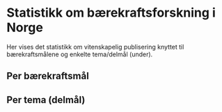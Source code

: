 
# Statistikk om bærekraftsforskning i Norge

Her vises det statistikk om vitenskapelig publisering knyttet til bærekraftsmålene og enkelte tema/delmål (under).

## Per bærekraftsmål

<Tableau 
  hostUrl='https://rapport-dv.uhad.no/t/DUCT/views/SDG_statistics_2023-06/DBantallnorgeNO' 
  height='480'
  toolbar='bottom'
/>

<Tableau 
  hostUrl='https://rapport-dv.uhad.no/t/DUCT/views/SDG_statistics_2023-06/DBandeltidnorgeNO' 
  height='580'
  toolbar='bottom'
/>


## Per tema (delmål)

<Tableau 
  hostUrl='https://rapport-dv.uhad.no/t/DUCT/views/SDG_statistics_2023-06/DBtargetsnorgeNO' 
  height='580'
  toolbar='bottom'
/>